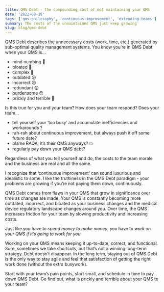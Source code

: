 ```yaml
---
title: QMS Debt - the compounding cost of not maintaining your QMS
date: '2022-08-18'
tags: ['qms-philosophy', 'continuous-improvement', 'extending-teams']
summary: The costs of the unmaintained QMS just keep growing
slug: blog/qms-debt
---
```


QMS Debt describes the unnecessary costs (work, time, etc.) generated by sub-optimal quality management systems. You know you’re in QMS Debt when your QMS is…

- mind numbing 🥱
- bloated 🤨
- complex 🤔
- outdated 😲
- incorrect 😮
- redundant 😣
- burdensome 😒
- prickly and terrible 👺

Is this true for you and your team? How does your team respond? Does your team…

- tell yourself your ‘too busy’ and accumulate inefficiencies and workarounds ?
- rah-rah about continuous improvement, but always push it off some future date?
- blame RAQA, it’s their QMS anyways? 🙄
- regularly pay down your QMS debt?

Regardless of what you tell yourself and do, the costs to the team morale and the business are real and all the same.

I recognize that ‘continuous improvement’ can sound luxurious and idealistic to some. I like the truthiness in the QMS Debt paradigm - your problems are growing if you’re not paying them down, continuously.

QMS Debt comes from flaws in your QMS that grow in significance over time as changes are made. Your QMS is constantly becoming more outdated, incorrect, and bloated as your business changes and the medical device regulatory landscape changes around you. Over time, the QMS increases friction for your team by slowing productivity and increasing costs.

Just like you have to _spend money to make money_, you have to _work on your QMS if it’s going to work for you_.

Working on your QMS means keeping it up-to-date, correct, and functional. Sure, sometimes we take shortcuts, but that’s not a winning long-term strategy. Debt doesn’t disappear. In the long term, staying out of QMS Debt is the only way to stay agile and feel that satisfaction of getting the right work done (without the extra busywork).

Start with your team’s pain points, start small, and schedule in time to pay down QMS Debt. Go find out, what is prickly and terrible about your QMS to your team?

